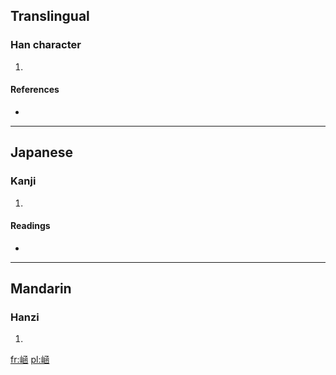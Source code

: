 ==Translingual==

===Han character===
{{Han char|rn=46|rad=山|as=08|sn=11|four=|canj=山山弓水 (UUNE)}}

# {{defn|Han|sort=山08}}

====References====
* {{Han ref|kx=0314.300|dkj=08201|dj=0615.160|hdz=10784.100|uh=5D21|ud=23841}}

----

==Japanese==

===Kanji===
{{ja-kanji|grade=|rs=山08}}

# {{defn|Japanese|sort=山08}}

====Readings====
* {{ja-readings|on=[[かん]] (kan), [[げん]] (gen)|kun=}}

----

==Mandarin==

===Hanzi===
{{cmn-hanzi|pin=[[cuì]] ([[cui4]]), [[hán]] ([[han2]])|wg=ts'ui<sup>4</sup>, han<sup>2</sup>}}

# {{defn|Mandarin|sort=山08}}

[[fr:崡]]
[[pl:崡]]